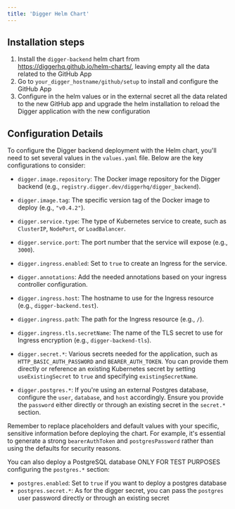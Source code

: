 ```yaml
---
title: 'Digger Helm Chart'
---
```


## Installation steps


1. Install the `digger-backend` helm chart from https://diggerhq.github.io/helm-charts/, leaving empty all the data related to the GitHub App
2. Go to `your_digger_hostname/github/setup` to install and configure the GitHub App
3. Configure in the helm values or in the external secret all the data related to the new GitHub app and upgrade the helm installation to reload the Digger application with the new configuration

## Configuration Details

To configure the Digger backend deployment with the Helm chart, you'll need to set several values in the `values.yaml` file. Below are the key configurations to consider:

- `digger.image.repository`: The Docker image repository for the Digger backend (e.g., `registry.digger.dev/diggerhq/digger_backend`).
- `digger.image.tag`: The specific version tag of the Docker image to deploy (e.g., `"v0.4.2"`).

- `digger.service.type`: The type of Kubernetes service to create, such as `ClusterIP`, `NodePort`, or `LoadBalancer`.
- `digger.service.port`: The port number that the service will expose (e.g., `3000`).

- `digger.ingress.enabled`: Set to `true` to create an Ingress for the service.
- `digger.annotations`: Add the needed annotations based on your ingress controller configuration.
- `digger.ingress.host`: The hostname to use for the Ingress resource (e.g., `digger-backend.test`).
- `digger.ingress.path`: The path for the Ingress resource (e.g., `/`).
- `digger.ingress.tls.secretName`: The name of the TLS secret to use for Ingress encryption (e.g., `digger-backend-tls`).

- `digger.secret.*`: Various secrets needed for the application, such as `HTTP_BASIC_AUTH_PASSWORD` and `BEARER_AUTH_TOKEN`. You can provide them directly or reference an existing Kubernetes secret by setting `useExistingSecret` to `true` and specifying `existingSecretName`.

- `digger.postgres.*`: If you're using an external Postgres database, configure the `user`, `database`, and `host` accordingly. Ensure you provide the `password` either directly or through an existing secret in the `secret.*` section.

Remember to replace placeholders and default values with your specific, sensitive information before deploying the chart. For example, it's essential to generate a strong `bearerAuthToken` and `postgresPassword` rather than using the defaults for security reasons.

You can also deploy a PostgreSQL database ONLY FOR TEST PURPOSES configuring the `postgres.*` section:

- `postgres.enabled`: Set to `true` if you want to deploy a postgres database
- `postgres.secret.*`: As for the digger secret, you can pass the `postgres` user password directly or through an existing secret